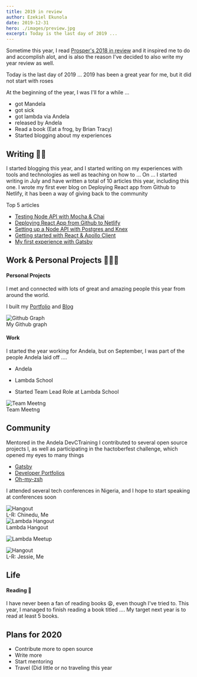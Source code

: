 ```yaml
---
title: 2019 in review
author: Ezekiel Ekunola
date: 2019-12-31
hero: ./images/preview.jpg
excerpt: Today is the last day of 2019 ...
---
```


Sometime this year, I read [Prosper's 2018 in review](https://medium.com/@unicodeveloper/2018-in-review-shattering-expectations-9418f2d720cc) and it inspired me to do and accomplish alot, and is also the reason I've decided to also write my year review as well.

Today is the last day of 2019 ...
2019 has been a great year for me, but it did not start with roses

At the beginning of the year, I was I'll for a while ...

- got Mandela
- got sick
- got lambda via Andela
- released by Andela
- Read a book (Eat a frog, by Brian Tracy)
- Started blogging about my experiences

## Writing ✍🏾

I started blogging this year, and I started writing on my experiences with tools and technologies as well as teaching on how to ...
On ... I started writing in July and have written a total of 10 articles this year, including this one. I wrote my first ever blog on Deploying React app from Github to Netlify, it has been a way of giving back to the community

Top 5 articles

- [Testing Node API with Mocha & Chai](https://www.blog.ezekielekunola.com/testing-node-api-with-mocha-chai)
- [Deploying React App from Github to Netlify](https://www.blog.ezekielekunola.com/deploying-react-app-from-github-to-netlify)
- [Setting up a Node API with Postgres and Knex](https://www.blog.ezekielekunola.com/setting-up-a-node-api-with-postgres-and-knex)
- [Getting started with React & Apollo Client](https://www.blog.ezekielekunola.com/getting-started-with-react-apollo-client)
- [My first experience with Gatsby](https://www.blog.ezekielekunola.com/my-first-experience-with-gatsby)

## Work & Personal Projects 👨🏾‍💻

#### Personal Projects

I met and connected with lots of great and amazing people this year from around the world.

I built my [Portfolio](https://www.ezekielekunola.com) and [Blog](https://www.blog.ezekielekunola.com)

<div class="Image__Small">
  <img src="./images/graph.png" alt="Github Graph" />
  <figcaption>My Github graph</figcaption>
</div>

#### Work

I started the year working for Andela, but on September, I was part of the people Andela laid off ....

- Andela
- Lambda School

- Started Team Lead Role at Lambda School

<div class="Image__Small">
  <img src="./images/5.png" alt="Team Meetng" />
  <figcaption>Team Meetng</figcaption>
</div>

## Community

Mentored in the Andela DevCTraining
I contributed to several open source projects l, as well as participating in the hactoberfest challenge, which opened my eyes to many things

- [Gatsby](https://github.com/gatsbyjs/gatsby)
- [Developer Portfolios](https://github.com/Easybuoy/developer-portfolios)
- [Oh-my-zsh](https://github.com/ohmyzsh/ohmyzsh)

I attended several tech conferences in Nigeria, and I hope to start speaking at conferences soon

<div class="Image__Small">
  <img src="./images/1.jpg" alt="Hangout" />
  <figcaption>L-R: Chinedu, Me</figcaption>
</div>

<div class="Image__Small">
  <img src="./images/3.jpeg" alt="Lambda Hangout" />
  <figcaption>Lambda Hangout</figcaption>
</div>

![Lambda Meetup](./images/4.jpg)

<div class="Image__Small">
  <img src="./images/2.jpg" alt="Hangout" />
  <figcaption>L-R: Jessie, Me</figcaption>
</div>

## Life

#### Reading 📖

I have never been a fan of reading books 😩, even though I've tried to. This year, I managed to finish reading a book titled .... My target next year is to read at least 5 books.

## Plans for 2020

- Contribute more to open source
- Write more
- Start mentoring
- Travel (Did little or no traveling this year

